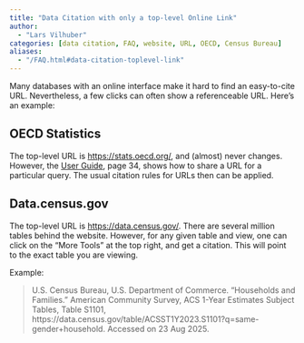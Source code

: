 ```yaml
---
title: "Data Citation with only a top-level Online Link"
author: 
  - "Lars Vilhuber"
categories: [data citation, FAQ, website, URL, OECD, Census Bureau]
aliases:
  - "/FAQ.html#data-citation-toplevel-link"
---
```

Many databases with an online interface make it hard to find an easy-to-cite URL. Nevertheless, a few clicks can often show a referenceable URL. Here's an example: 

## OECD Statistics

The top-level URL is [https://stats.oecd.org/](https://stats.oecd.org/), and (almost) never changes. However, the [User Guide](https://stats.oecd.org/Content/themes/OECD/static/help/WBOS%20User%20Guide%20(EN).PDF?page=34), page 34, shows how to share a URL for a particular query. The usual citation rules for URLs then can be applied.

## Data.census.gov

The top-level URL is [https://data.census.gov/](https://data.census.gov/). There are several million tables behind the website. However, for any given table and view, one can click on the "More Tools" at the top right, and get a citation. This will point to the exact table you are viewing. 

Example:

> U.S. Census Bureau, U.S. Department of Commerce. "Households and Families." American Community Survey, ACS 1-Year Estimates Subject Tables, Table S1101, https://data.census.gov/table/ACSST1Y2023.S1101?q=same-gender+household. Accessed on 23 Aug 2025.